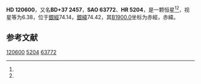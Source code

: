 {{Starbox begin
| name = HD 120600
}}
{{Starbox observe
| epoch = [[J2000.0|J2000.0]]
| constell = {{星座名待查}}<ref name=SIMBAD>{{cite web
 | url=http://simbad.u-strasbg.fr/simbad/sim-id?Ident=HR+5204
 | title =Pulsating variable Star
 | publisher=Centre de Données astronomiques de Strasbourg
 | work=SIMBAD
 | accessdate=2012-07-13}}</ref><ref name=DATA>{{cite web
 | url=http://vizier.u-strasbg.fr/viz-bin/VizieR-5?-out.add=.&-source=5050&-corr=PK=HR&-out.max=9999&HR=5204
 | title=VizieR Detailed Page
 | accessdate=2012-07-13
 | archive-date=2019-02-16
 | archive-url=https://web.archive.org/web/20190216081916/http://vizier.u-strasbg.fr/viz-bin/VizieR-5?-out.add=.&-source=5050&-corr=PK=HR&-out.max=9999&HR=5204
 | dead-url=no
 }}</ref>
| 星官 = 
| ra = {{RA|13|49|45}}<ref name=SIMBAD /><ref name=DATA />
| dec = {{DEC|+36|37|58}}<ref name=SIMBAD /><ref name=DATA />
| appmag_v = 6.38<ref name=SIMBAD /><ref name=DATA />
}}
{{Starbox character
| class = A7IV-V<ref name=SIMBAD /><ref name=DATA />
| b-v = <ref name=SIMBAD /><ref name=DATA />
| u-b = <ref name=SIMBAD /><ref name=DATA />
| r-i = <ref name=SIMBAD /><ref name=DATA />
| variable = 
}}
{{Starbox astrometry
| radial_v = 
| prop_mo_ra = -12
| parallax = 
| p_error = 
}}
{{Starbox catalog
| names =BD+37 2457，[[SAO星表|SAO]] 63772，[[HD星表|HD]] 120600，[[HR星表|HR]] 5204}}
{{Starbox reference |Simbad=HR+5204}}
{{Starbox end}}

'''HD 120600'''，又名'''BD+37 2457'''，'''SAO 63772'''、'''HR 5204'''，是一颗恒星<ref name=SIMBAD /><ref name=DATA />，视星等为6.38，位于[[銀道座標系|銀經]]74.14，[[銀道座標系|銀緯]]74.42，其[[B1900.0|B1900.0]]坐标为赤經{{RA|13|45|23.5}}，赤緯{{DEC|+37|74.42|43}}。

== 参考文献 ==
{{reflist}}

{{star-stub}}

[[Category:HD和HDE天體|120600]]
[[Category:HR天體|5204]]
[[Category:SAO天體|63772]]